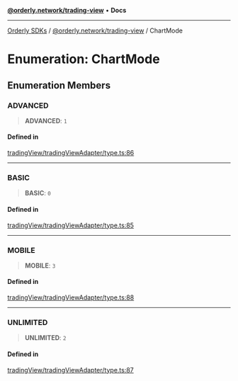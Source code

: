 [**@orderly.network/trading-view**](/sdks/tech-doc/@orderly.network/trading-view/README) • **Docs**

***

[Orderly SDKs](/sdks/tech-doc/packages) / [@orderly.network/trading-view](/sdks/tech-doc/@orderly.network/trading-view/README) / ChartMode

# Enumeration: ChartMode

## Enumeration Members

### ADVANCED

> **ADVANCED**: `1`

#### Defined in

[tradingView/tradingViewAdapter/type.ts:86](https://github.com/OrderlyNetwork/js-sdk/blob/554ae704783e3b83c40bb234a899e8f02987d9b6/packages/trading-view/src/tradingView/tradingViewAdapter/type.ts#L86)

***

### BASIC

> **BASIC**: `0`

#### Defined in

[tradingView/tradingViewAdapter/type.ts:85](https://github.com/OrderlyNetwork/js-sdk/blob/554ae704783e3b83c40bb234a899e8f02987d9b6/packages/trading-view/src/tradingView/tradingViewAdapter/type.ts#L85)

***

### MOBILE

> **MOBILE**: `3`

#### Defined in

[tradingView/tradingViewAdapter/type.ts:88](https://github.com/OrderlyNetwork/js-sdk/blob/554ae704783e3b83c40bb234a899e8f02987d9b6/packages/trading-view/src/tradingView/tradingViewAdapter/type.ts#L88)

***

### UNLIMITED

> **UNLIMITED**: `2`

#### Defined in

[tradingView/tradingViewAdapter/type.ts:87](https://github.com/OrderlyNetwork/js-sdk/blob/554ae704783e3b83c40bb234a899e8f02987d9b6/packages/trading-view/src/tradingView/tradingViewAdapter/type.ts#L87)
